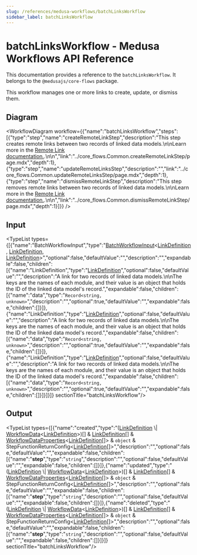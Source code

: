 ```yaml
---
slug: /references/medusa-workflows/batchLinksWorkflow
sidebar_label: batchLinksWorkflow
---
```



# batchLinksWorkflow - Medusa Workflows API Reference

This documentation provides a reference to the `batchLinksWorkflow`. It belongs to the `@medusajs/core-flows` package.

This workflow manages one or more links to create, update, or dismiss them.

## Diagram

<WorkflowDiagram workflow={{"name":"batchLinksWorkflow","steps":[{"type":"step","name":"createRemoteLinkStep","description":"This step creates remote links between two records of linked data models.\n\nLearn more in the [Remote Link documentation.](https://docs.medusajs.com/v2/advanced-development/modules/remote-link#create-link).\n\n","link":"../core_flows.Common.createRemoteLinkStep/page.mdx","depth":1},{"type":"step","name":"updateRemoteLinksStep","description":"","link":"../core_flows.Common.updateRemoteLinksStep/page.mdx","depth":1},{"type":"step","name":"dismissRemoteLinkStep","description":"This step removes remote links between two records of linked data models.\n\nLearn more in the [Remote Link documentation.](https://docs.medusajs.com/v2/advanced-development/modules/remote-link#dismiss-link).\n\n","link":"../core_flows.Common.dismissRemoteLinkStep/page.mdx","depth":1}]}} />

## Input

<TypeList types={[{"name":"BatchWorkflowInput","type":"[BatchWorkflowInput](../../../../types/CommonTypes/types/types.CommonTypes.BatchWorkflowInput/page.mdx)&#60;[LinkDefinition](../../../../modules_sdk/types/modules_sdk.LinkDefinition/page.mdx), [LinkDefinition](../../../../modules_sdk/types/modules_sdk.LinkDefinition/page.mdx), [LinkDefinition](../../../../modules_sdk/types/modules_sdk.LinkDefinition/page.mdx)&#62;","optional":false,"defaultValue":"","description":"","expandable":false,"children":[{"name":"LinkDefinition","type":"[LinkDefinition](../../../../modules_sdk/types/modules_sdk.LinkDefinition/page.mdx)","optional":false,"defaultValue":"","description":"A link for two records of linked data models.\n\nThe keys are the names of each module, and their value is an object that holds the ID of the linked data model's record.","expandable":false,"children":[{"name":"data","type":"`Record<string, unknown>`","description":"","optional":true,"defaultValue":"","expandable":false,"children":[]}]},{"name":"LinkDefinition","type":"[LinkDefinition](../../../../modules_sdk/types/modules_sdk.LinkDefinition/page.mdx)","optional":false,"defaultValue":"","description":"A link for two records of linked data models.\n\nThe keys are the names of each module, and their value is an object that holds the ID of the linked data model's record.","expandable":false,"children":[{"name":"data","type":"`Record<string, unknown>`","description":"","optional":true,"defaultValue":"","expandable":false,"children":[]}]},{"name":"LinkDefinition","type":"[LinkDefinition](../../../../modules_sdk/types/modules_sdk.LinkDefinition/page.mdx)","optional":false,"defaultValue":"","description":"A link for two records of linked data models.\n\nThe keys are the names of each module, and their value is an object that holds the ID of the linked data model's record.","expandable":false,"children":[{"name":"data","type":"`Record<string, unknown>`","description":"","optional":true,"defaultValue":"","expandable":false,"children":[]}]}]}]}  sectionTitle="batchLinksWorkflow"/>

## Output

<TypeList types={[{"name":"created","type":"([LinkDefinition](../../../../modules_sdk/types/modules_sdk.LinkDefinition/page.mdx) \\| [WorkflowData](../../../../workflows/types/workflows.WorkflowData/page.mdx)&#60;[LinkDefinition](../../../../modules_sdk/types/modules_sdk.LinkDefinition/page.mdx)&#62;)[] & [LinkDefinition](../../../../modules_sdk/types/modules_sdk.LinkDefinition/page.mdx)[] & [WorkflowDataProperties](../../../../workflows/types/workflows.WorkflowDataProperties/page.mdx)&#60;[LinkDefinition](../../../../modules_sdk/types/modules_sdk.LinkDefinition/page.mdx)[]&#62; & `object` & StepFunctionReturnConfig&#60;[LinkDefinition](../../../../modules_sdk/types/modules_sdk.LinkDefinition/page.mdx)[]&#62;","description":"","optional":false,"defaultValue":"","expandable":false,"children":[{"name":"__step__","type":"`string`","description":"","optional":false,"defaultValue":"","expandable":false,"children":[]}]},{"name":"updated","type":"([LinkDefinition](../../../../modules_sdk/types/modules_sdk.LinkDefinition/page.mdx) \\| [WorkflowData](../../../../workflows/types/workflows.WorkflowData/page.mdx)&#60;[LinkDefinition](../../../../modules_sdk/types/modules_sdk.LinkDefinition/page.mdx)&#62;)[] & [LinkDefinition](../../../../modules_sdk/types/modules_sdk.LinkDefinition/page.mdx)[] & [WorkflowDataProperties](../../../../workflows/types/workflows.WorkflowDataProperties/page.mdx)&#60;[LinkDefinition](../../../../modules_sdk/types/modules_sdk.LinkDefinition/page.mdx)[]&#62; & `object` & StepFunctionReturnConfig&#60;[LinkDefinition](../../../../modules_sdk/types/modules_sdk.LinkDefinition/page.mdx)[]&#62;","description":"","optional":false,"defaultValue":"","expandable":false,"children":[{"name":"__step__","type":"`string`","description":"","optional":false,"defaultValue":"","expandable":false,"children":[]}]},{"name":"deleted","type":"([LinkDefinition](../../../../modules_sdk/types/modules_sdk.LinkDefinition/page.mdx) \\| [WorkflowData](../../../../workflows/types/workflows.WorkflowData/page.mdx)&#60;[LinkDefinition](../../../../modules_sdk/types/modules_sdk.LinkDefinition/page.mdx)&#62;)[] & [LinkDefinition](../../../../modules_sdk/types/modules_sdk.LinkDefinition/page.mdx)[] & [WorkflowDataProperties](../../../../workflows/types/workflows.WorkflowDataProperties/page.mdx)&#60;[LinkDefinition](../../../../modules_sdk/types/modules_sdk.LinkDefinition/page.mdx)[]&#62; & `object` & StepFunctionReturnConfig&#60;[LinkDefinition](../../../../modules_sdk/types/modules_sdk.LinkDefinition/page.mdx)[]&#62;","description":"","optional":false,"defaultValue":"","expandable":false,"children":[{"name":"__step__","type":"`string`","description":"","optional":false,"defaultValue":"","expandable":false,"children":[]}]}]}  sectionTitle="batchLinksWorkflow"/>
